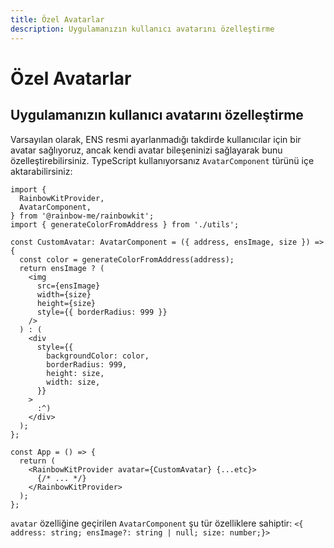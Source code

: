 ```yaml
---
title: Özel Avatarlar
description: Uygulamanızın kullanıcı avatarını özelleştirme
---
```


# Özel Avatarlar

## Uygulamanızın kullanıcı avatarını özelleştirme

Varsayılan olarak, ENS resmi ayarlanmadığı takdirde kullanıcılar için bir avatar sağlıyoruz, ancak kendi avatar bileşeninizi sağlayarak bunu özelleştirebilirsiniz. TypeScript kullanıyorsanız `AvatarComponent` türünü içe aktarabilirsiniz:

```tsx
import {
  RainbowKitProvider,
  AvatarComponent,
} from '@rainbow-me/rainbowkit';
import { generateColorFromAddress } from './utils';

const CustomAvatar: AvatarComponent = ({ address, ensImage, size }) => {
  const color = generateColorFromAddress(address);
  return ensImage ? (
    <img
      src={ensImage}
      width={size}
      height={size}
      style={{ borderRadius: 999 }}
    />
  ) : (
    <div
      style={{
        backgroundColor: color,
        borderRadius: 999,
        height: size,
        width: size,
      }}
    >
      :^)
    </div>
  );
};

const App = () => {
  return (
    <RainbowKitProvider avatar={CustomAvatar} {...etc}>
      {/* ... */}
    </RainbowKitProvider>
  );
};
```

`avatar` özelliğine geçirilen `AvatarComponent` şu tür özelliklere sahiptir: `<{ address: string; ensImage?: string | null; size: number;}>`

